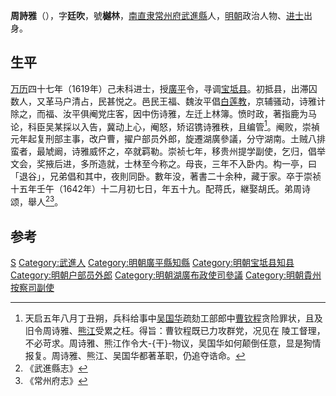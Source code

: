 {{明清人物信息框
| 姓名 = 周詩雅
| 原名 =
| 圖片名稱= 
| 圖片大小 =
| 圖片說明 = 
| 最高職務 = 貴州提學副使
| 國家 = 大明 
| 爵位 =
| 籍貫 = [[常州府|常州府]][[武進縣|武進縣]]
| 族裔 = 
| 字號 = 字廷吹，號樾林
| 諡號 =
| 出生日期 = 萬曆十二年
| 出生地點 = 
| 逝世日期 = 崇祯十五年十二月初七日
| 逝世地點 =
| 墓葬 =
| 配偶 = 
| 親屬 = 
| 出身 =
* 萬曆四十七年己未科進士出身
| 經歷 =
| 著作 =  
}}
'''周詩雅'''（{{bd|1584年||1642年||}}），字'''廷吹'''，號'''樾林'''，[[南直隶|南直隶]][[常州府|常州府]][[武進縣|武進縣]]人，[[明朝|明朝]]政治人物、[[进士|进士]]出身。

== 生平 ==
[[万历|万历]]四十七年（1619年）己未科进士，授[[廣平縣|廣平]]令，寻调[[宝坻县|宝坻县]]。初抵县，出滞囚数人，又革马户清占，民甚悦之。邑民王福、魏汝平倡[[白莲教|白莲教]]，京辅骚动，诗雅计除之，而福、汝平俱阉党庄客，因中伤诗雅，左迁上林簿。愤时政，著指鹿为马论，科臣吴某採以入告，冀动上心，阉怒，矫诏镌诗雅秩，且编管<ref>天启五年八月丁丑朔，兵科给事中[[吴国华|吴国华]]疏劾工部郎中[[曹钦程|曹钦程]]贪险罪状，且及旧令周诗雅、[[熊江|熊江]]受累之枉。得旨：曹钦程既已力攻群党，况见在 陵工督理，不必苛求。周诗雅、熊江作令大-{干}-物议，吴国华如何颠倒任意，显是狥情报复。周诗雅、熊江、吴国华都著革职，仍追夺诰命。</ref>。阉败，崇禎元年起复刑部主事，改户曹，擢户部员外郎，旋遷湖廣參議，分守湖南。土贼八排蛮者，最虓阚，诗雅威怀之，卒就羁勒。崇祯七年，移贵州提学副使，乞归，倡举文会，奖掖后进，多所造就，士林至今称之。母丧，三年不入卧内。构一亭，曰「退谷」，兄弟倡和其中，夜則同卧。數年没，著書二十余种，藏于家。卒于崇祯十五年壬午（1642年）十二月初七日，年五十九。配蒋氏，継娶胡氏。弟周诗颂，舉人<ref>《武進縣志》</ref><ref>《常州府志》</ref>。

==参考==
{{reflist}}

{{start box}}
{{s-off}}
{{s-before|[[李一鰲|李一鰲]]<br>}}
{{s-title|明朝宝坻县知县|天啓初-1623年}}
{{s-after|[[王應泰|王應泰]]<br>}}
{{end box}}

{{萬曆四十七年己未科殿試金榜}}

{{Authority control}}

{{DEFAULTSORT:Zhou周}}
[[Category:周姓|S]]
[[Category:武進人|Category:武進人]]
[[Category:明朝廣平縣知縣|Category:明朝廣平縣知縣]]
[[Category:明朝宝坻县知县|Category:明朝宝坻县知县]]
[[Category:明朝户部员外郎|Category:明朝户部员外郎]]
[[Category:明朝湖廣布政使司參議|Category:明朝湖廣布政使司參議]]
[[Category:明朝貴州按察司副使|Category:明朝貴州按察司副使]]